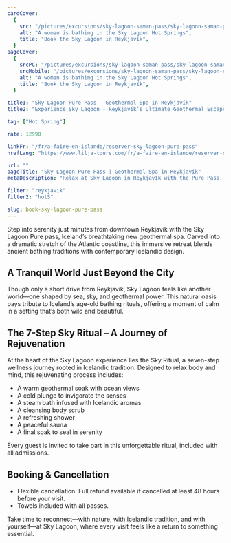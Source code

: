 ```yaml
---
cardCover:
  {
    src: "/pictures/excursions/sky-lagoon-saman-pass/sky-lagoon-saman-pass-card.webp",
    alt: "A woman is bathing in the Sky Lagoon Hot Springs",
    title: "Book the Sky Lagoon in Reykjavík",
  }
pageCover:
  {
    srcPC: "/pictures/excursions/sky-lagoon-saman-pass/sky-lagoon-saman-pass-header-pc.webp",
    srcMobile: "/pictures/excursions/sky-lagoon-saman-pass/sky-lagoon-saman-pass-header-mobile.webp",
    alt: "A woman is bathing in the Sky Lagoon Hot Springs",
    title: "Book the Sky Lagoon in Reykjavík",
  }

title1: "Sky Lagoon Pure Pass - Geothermal Spa in Reykjavík"
title2: "Experience Sky Lagoon - Reykjavík’s Ultimate Geothermal Escape"

tag: ["Hot Spring"]

rate: 12990

linkFr: "/fr/a-faire-en-islande/reserver-sky-lagoon-pure-pass"
hrefLang: "https://www.lilja-tours.com/fr/a-faire-en-islande/reserver-sky-lagoon-pure-pass"

url: ""
pageTitle: "Sky Lagoon Pure Pass | Geothermal Spa in Reykjavík"
metaDescription: "Relax at Sky Lagoon in Reykjavík with the Pure Pass. Experience the 7-Step Sky Ritual, ocean views, and rejuvenating geothermal baths. Book your Icelandic escape!"

filter: "reykjavik"
filter2: "hotS"

slug: book-sky-lagoon-pure-pass
---
```


Step into serenity just minutes from downtown Reykjavík with the Sky Lagoon Pure pass, Iceland’s breathtaking new geothermal spa. Carved into a dramatic stretch of the Atlantic coastline, this immersive retreat blends ancient bathing traditions with contemporary Icelandic design.

## A Tranquil World Just Beyond the City

Though only a short drive from Reykjavík, Sky Lagoon feels like another world—one shaped by sea, sky, and geothermal power. This natural oasis pays tribute to Iceland’s age-old bathing rituals, offering a moment of calm in a setting that’s both wild and beautiful.

## The 7-Step Sky Ritual – A Journey of Rejuvenation

At the heart of the Sky Lagoon experience lies the Sky Ritual, a seven-step wellness journey rooted in Icelandic tradition. Designed to relax body and mind, this rejuvenating process includes:

- A warm geothermal soak with ocean views
- A cold plunge to invigorate the senses
- A steam bath infused with Icelandic aromas
- A cleansing body scrub
- A refreshing shower
- A peaceful sauna
- A final soak to seal in serenity

Every guest is invited to take part in this unforgettable ritual, included with all admissions.

## Booking & Cancellation

- Flexible cancellation: Full refund available if cancelled at least 48 hours before your visit.
- Towels included with all passes.

Take time to reconnect—with nature, with Icelandic tradition, and with yourself—at Sky Lagoon, where every visit feels like a return to something essential.

<script
  type="text/javascript"
  src="https://widgets.bokun.io/assets/javascripts/apps/build/BokunWidgetsLoader.js?bookingChannelUUID=97236c68-b945-4a96-8587-660bdc4c45fd"
  async
></script>

<div
  class="bokunWidget"
  data-src="https://widgets.bokun.io/online-sales/97236c68-b945-4a96-8587-660bdc4c45fd/experience-calendar/618636"
></div>
